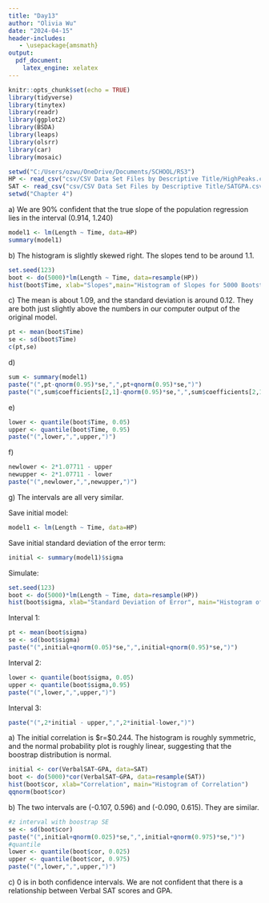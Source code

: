 ---
title: "Day13"
author: "Olivia Wu"
date: "2024-04-15"
header-includes:
   - \usepackage{amsmath}
output:
  pdf_document:
    latex_engine: xelatex
---

```{r setup, include=FALSE}
knitr::opts_chunk$set(echo = TRUE)
library(tidyverse)
library(tinytex)
library(readr)
library(ggplot2)
library(BSDA)
library(leaps)
library(olsrr)
library(car)
library(mosaic)
```
```{r, include=FALSE}
setwd("C:/Users/ozwu/OneDrive/Documents/SCHOOL/RS3")
HP <- read_csv("csv/CSV Data Set Files by Descriptive Title/HighPeaks.csv")
SAT <- read_csv("csv/CSV Data Set Files by Descriptive Title/SATGPA.csv")
setwd("Chapter 4")
```
\section*{Problem 4.20}

\quad a) We are 90\% confident that the true slope of the population regression lies in the interval (0.914, 1.240)
```{r,echo=FALSE}
model1 <- lm(Length ~ Time, data=HP)
summary(model1)
```

\quad b) The histogram is slightly skewed right. The slopes tend to be around 1.1.

```{r,echo=FALSE}
set.seed(123)
boot <- do(5000)*lm(Length ~ Time, data=resample(HP))
hist(boot$Time, xlab="Slopes",main="Histogram of Slopes for 5000 Bootstrap Samples")
```

\quad c) The mean is about 1.09, and the standard deviation is around 0.12. They are both just slightly above the numbers in our computer output of the original model.
```{r}
pt <- mean(boot$Time)
se <- sd(boot$Time)
c(pt,se)
```

\quad d) \textcolor{red}{pt estimate is the initial value}
```{r}
sum <- summary(model1)
paste("(",pt-qnorm(0.95)*se,",",pt+qnorm(0.95)*se,")")
paste("(",sum$coefficients[2,1]-qnorm(0.95)*se,",",sum$coefficients[2,1]+qnorm(0.95)*se,")")
```

\quad e) 
```{r}
lower <- quantile(boot$Time, 0.05)
upper <- quantile(boot$Time, 0.95)
paste("(",lower,",",upper,")")

```

\quad f)
```{r}
newlower <- 2*1.07711 - upper
newupper <- 2*1.07711 - lower
paste("(",newlower,",",newupper,")")
```

\quad g) The intervals are all very similar.

\section*{Problem 4.21}

Save initial model:
```{r}
model1 <- lm(Length ~ Time, data=HP)
```

Save initial standard deviation of the error term:
```{r}
initial <- summary(model1)$sigma
```

Simulate:
```{r,echo=FALSE}
set.seed(123)
boot <- do(5000)*lm(Length ~ Time, data=resample(HP))
hist(boot$sigma, xlab="Standard Deviation of Error", main="Histogram of Standard Deviation of Error")
```

Interval 1:
```{r}
pt <- mean(boot$sigma)
se <- sd(boot$sigma)
paste("(",initial+qnorm(0.05)*se,",",initial+qnorm(0.95)*se,")")
```

Interval 2:
```{r}
lower <- quantile(boot$sigma, 0.05)
upper <- quantile(boot$sigma,0.95)
paste("(",lower,",",upper,")")
```

Interval 3:
```{r}
paste("(",2*initial - upper,",",2*initial-lower,")")
```

\section*{Problem 4.23}

\quad a) The initial correlation is $r=$0.244. The histogram is roughly symmetric, and the normal probability plot is roughly linear, suggesting that the boostrap distribution is normal.

```{r}
initial <- cor(VerbalSAT~GPA, data=SAT)
boot <- do(5000)*cor(VerbalSAT~GPA, data=resample(SAT))
hist(boot$cor, xlab="Correlation", main="Histogram of Correlation")
qqnorm(boot$cor)
```

\quad b) The two intervals are (-0.107, 0.596) and (-0.090, 0.615). They are similar.

```{r,echo=FALSE}
#z interval with boostrap SE
se <- sd(boot$cor)
paste("(",initial+qnorm(0.025)*se,",",initial+qnorm(0.975)*se,")")
#quantile
lower <- quantile(boot$cor, 0.025)
upper <- quantile(boot$cor, 0.975)
paste("(",lower,",",upper,")")
```

\quad c) 0 is in both confidence intervals. We are not confident that there is a relationship between Verbal SAT scores and GPA.
